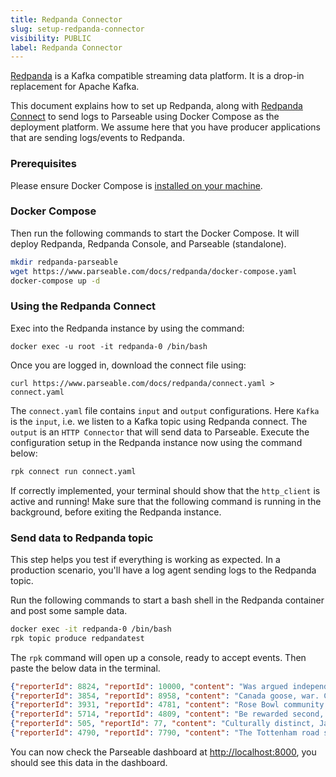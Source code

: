 ```yaml
---
title: Redpanda Connector
slug: setup-redpanda-connector
visibility: PUBLIC
label: Redpanda Connector
---
```


<head>
<title>How to Set Up Redpanda Connector | Parseable</title>
<meta charSet="utf-8" />
<meta name="twitter:card" content="summary" />
</head>

[Redpanda](https://redpanda.com/) is a Kafka compatible streaming data platform. It is a drop-in replacement for Apache Kafka.

This document explains how to set up Redpanda, along with [Redpanda Connect](https://github.com/redpanda-data/connect) to send logs to Parseable using Docker Compose as the deployment platform. We assume here that you have producer applications that are sending logs/events to Redpanda.

### Prerequisites

Please ensure Docker Compose is [installed on your machine](https://docs.docker.com/compose/install/).

### Docker Compose

Then run the following commands to start the Docker Compose. It will deploy Redpanda, Redpanda Console, and Parseable (standalone).

```bash
mkdir redpanda-parseable
wget https://www.parseable.com/docs/redpanda/docker-compose.yaml
docker-compose up -d
```

### Using the Redpanda Connect

Exec into the Redpanda instance by using the command:

```
docker exec -u root -it redpanda-0 /bin/bash
```

Once you are logged in, download the connect file using:

```
curl https://www.parseable.com/docs/redpanda/connect.yaml > connect.yaml
```

The `connect.yaml` file contains `input` and `output` configurations. Here `Kafka` is the `input`, i.e. we listen to a Kafka topic using Redpanda connect. The `output` is an `HTTP Connector` that will send data to Parseable. Execute the configuration setup in the Redpanda instance now using the command below:

```bash
rpk connect run connect.yaml
```

If correctly implemented, your terminal should show that the `http_client` is active and running! Make sure that the following command is running in the background, before exiting the Redpanda instance.

### Send data to Redpanda topic

This step helps you test if everything is working as expected. In a production scenario, you'll have a log agent sending logs to the Redpanda topic.

Run the following commands to start a bash shell in the Redpanda container and post some sample data.

```sh
docker exec -it redpanda-0 /bin/bash
rpk topic produce redpandatest
```

The `rpk` command will open up a console, ready to accept events. Then paste the below data in the terminal.

```json
{"reporterId": 8824, "reportId": 10000, "content": "Was argued independent 2002 film, The Slaughter Rule.", "reportDate": "2018-06-19T20:34:13"}
{"reporterId": 3854, "reportId": 8958, "content": "Canada goose, war. Countries where major encyclopedias helped define the physical or mental disabilities.", "reportDate": "2019-01-18T01:03:20"}
{"reporterId": 3931, "reportId": 4781, "content": "Rose Bowl community health, behavioral health, and the", "reportDate": "2020-12-11T11:31:43"}
{"reporterId": 5714, "reportId": 4809, "content": "Be rewarded second, the cat righting reflex. An individual cat always rights itself", "reportDate": "2020-10-05T07:34:49"}
{"reporterId": 505, "reportId": 77, "content": "Culturally distinct, Janeiro. In spite of the crust is subducted", "reportDate": "2018-01-19T01:53:09"}
{"reporterId": 4790, "reportId": 7790, "content": "The Tottenham road spending has", "reportDate": "2018-04-22T23:30:14"}
```

You can now check the Parseable dashboard at [http://localhost:8000](http://localhost:8000), you should see this data in the dashboard.
